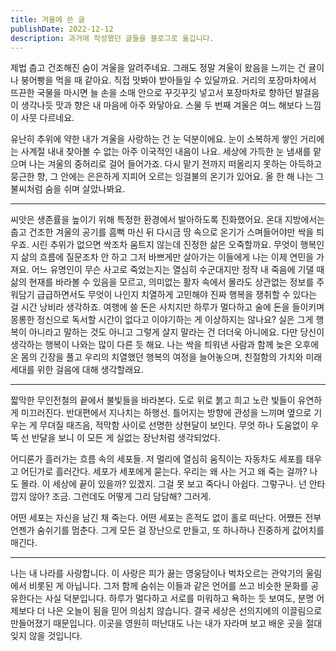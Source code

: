```yaml
---
title: 겨울에 쓴 글
publishDate: 2022-12-12
description: 과거에 작성했던 글들을 블로그로 옮깁니다.
---
```


제법 춥고 건조해진 숨이 겨울을 알려주네요. 그래도 정말 겨울이 왔음을 느끼는 건 귤이나 붕어빵을 먹을 때 같아요. 직접 맛봐야 받아들일 수 있달까요. 거리의 포장마차에서 뜨끈한 국물을 마시면 늘 손을 소매 안으로 꾸깃꾸깃 넣고서 포장마차로 향하던 발걸음이 생각나듯 맛과 향은 내 마음에 아주 와닿아요. 스물 두 번째 겨울은 여느 해보다 느낌이 사뭇 다르네요.

유난히 추위에 약한 내가 겨울을 사랑하는 건 눈 덕분이에요. 눈이 소복하게 쌓인 거리에는 사계절 내내 찾아볼 수 없는 아주 이국적인 내음이 나요. 세상에 가득한 눈 냄새를 맡으며 나는 겨울의 중허리로 걸어 들어가죠. 다시 맡기 전까지 떠올리지 못하는 아득하고 뭉근한 향, 그 안에는 은은하게 지피어 오르는 잉걸불의 온기가 있어요. 올 한 해 나는 그 불씨처럼 숨을 쉬며 살았나봐요.

---

씨앗은 생존률을 높이기 위해 특정한 환경에서 발아하도록 진화했어요. 온대 지방에서는 춥고 건조한 겨울의 공기를 흠뻑 마신 뒤 다시금 땅 속으로 온기가 스며들어야만 싹을 틔우죠. 시린 추위가 없으면 싹조차 움트지 않는데 진정한 삶은 오죽할까요. 무엇이 행복인지 삶의 흐름에 질문조차 안 하고 그저 바쁘게만 살아가는 이들에게 나는 이제 연민을 가져요. 어느 유명인이 무슨 사고로 죽었는지는 열심히 수군대지만 정작 내 죽음에 기댈 때 삶의 현재를 바라볼 수 있음을 모르고, 의미없는 활자 속에서 몰라도 상관없는 정보를 주워담기 급급하면서도 무엇이 나인지 치열하게 고민해야 진짜 행복을 쟁취할 수 있다는 걸 시간 낭비라 생각하죠. 여행에 쓸 돈은 사치지만 하루가 멀다하고 술에 돈을 들이키며 몽롱한 정신으로 독서할 시간이 없다고 이야기하는 게 이상하지는 않나요? 실은 그게 행복이 아니라고 말하는 것도 아니고 그렇게 살지 말라는 건 더더욱 아니에요. 다만 당신이 생각하는 행복이 나와는 많이 다른 듯 해요. 나는 싹을 틔워낸 사람과 함께 늦은 오후에 온 몸의 긴장을 풀고 우리의 치열했던 행복의 여정을 늘어놓으며, 친절함의 가치와 미래 세대를 위한 걸음에 대해 생각할래요.

---

짧막한 무인전철의 끝에서 불빛들을 바라본다. 도로 위로 붉고 희고 노란 빛들이 유연하게 미끄러진다. 반대편에서 지나치는 하행선. 틀어지는 방향에 관성을 느끼며 옆으로 기우는 게 무뎌질 때즈음, 적막함 사이로 선명한 상현달이 보인다. 무엇 하나 도움없이 우뚝 선 반달을 보니 이 모든 게 실없는 장난처럼 생각되었다.

어디론가 흘러가는 흐름 속의 세포들. 저 멀리에 열심히 움직이는 자동차도 세포를 태우고 어딘가로 흘러간다. 세포가 세포에게 묻는다. 우리는 왜 사는 거고 왜 죽는 걸까? 나도 몰라. 이 세상에 끝이 있을까? 있겠지. 그걸 못 보고 죽다니 아쉽다. 그렇구나. 넌 안타깝지 않아? 조금. 그런데도 어떻게 그리 담담해? 그러게.

어떤 세포는 자신을 남긴 채 죽는다. 어떤 세포는 흔적도 없이 홀로 떠난다. 어쨌든 전부 언젠가 숨쉬기를 멈춘다. 그게 모든 걸 장난으로 만들고, 또 하나하나 진중하게 값어치를 매긴다.

---

나는 내 나라를 사랑합니다. 이 사랑은 피가 끓는 영웅담이나 벅차오르는 관악기의 울림에서 비롯된 게 아닙니다. 그저 함께 숨쉬는 이들과 같은 언어를 쓰고 비슷한 문화를 공유한다는 사실 덕분입니다. 하루가 멀다하고 서로를 미워하고 욕하는 듯 보여도, 분명 어제보다 더 나은 오늘이 됨을 믿어 의심치 않습니다. 결국 세상은 선의지에의 이끌림으로 만들어졌기 때문입니다. 이곳을 영원히 떠난대도 나는 내가 자라며 보고 배운 곳을 절대 잊지 않을 것입니다.
